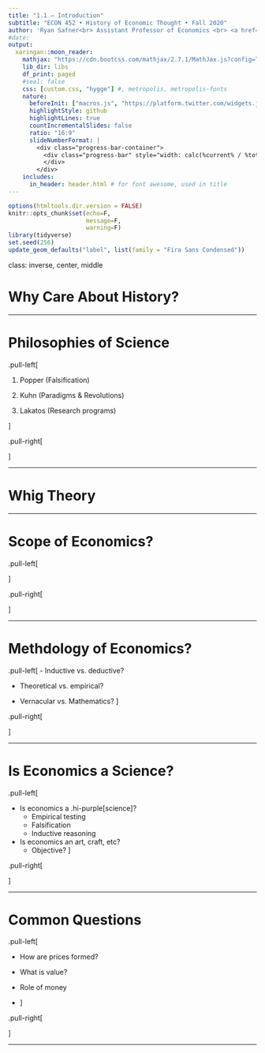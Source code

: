 ```yaml
---
title: "1.1 — Introduction"
subtitle: "ECON 452 • History of Economic Thought • Fall 2020"
author: 'Ryan Safner<br> Assistant Professor of Economics <br> <a href="mailto:safner@hood.edu"><i class="fa fa-paper-plane fa-fw"></i>safner@hood.edu</a> <br> <a href="https://github.com/ryansafner/thoughtF20"><i class="fa fa-github fa-fw"></i>ryansafner/thoughtF20</a><br> <a href="https://thoughtF20.classes.ryansafner.com"> <i class="fa fa-globe fa-fw"></i>thoughtF20.classes.ryansafner.com</a><br>'
#date:
output:
  xaringan::moon_reader:
    mathjax: "https://cdn.bootcss.com/mathjax/2.7.1/MathJax.js?config=TeX-MML-AM_HTMLorMML" # rescales math with css changes https://github.com/yihui/xaringan/issues/143
    lib_dir: libs
    df_print: paged
    #seal: false
    css: [custom.css, "hygge"] #, metropolis, metropolis-fonts
    nature:
      beforeInit: ["macros.js", "https://platform.twitter.com/widgets.js"] # first is for rescaling images , second is for embedding tweets, https://github.com/yihui/xaringan/issues/100
      highlightStyle: github
      highlightLines: true
      countIncrementalSlides: false
      ratio: "16:9"
      slideNumberFormat: |
        <div class="progress-bar-container">
          <div class="progress-bar" style="width: calc(%current% / %total% * 100%);">
          </div>
        </div>
    includes:
      in_header: header.html # for font awesome, used in title  
---
```


```r
options(htmltools.dir.version = FALSE)
knitr::opts_chunk$set(echo=F,
                      message=F,
                      warning=F)
library(tidyverse)
set.seed(256)
update_geom_defaults("label", list(family = "Fira Sans Condensed"))
```

class: inverse, center, middle

# Why Care About History?

---


# Philosophies of Science

.pull-left[

1. Popper (Falsification)

2. Kuhn (Paradigms & Revolutions)

3. Lakatos (Research programs)

]

.pull-right[

]

---

# Whig Theory



---

# Scope of Economics?

.pull-left[

]

.pull-right[

]

---

# Methdology of Economics?

.pull-left[
- Inductive vs. deductive?

- Theoretical vs. empirical?

- Vernacular vs. Mathematics?
]

.pull-right[

]

---

# Is Economics a Science?

.pull-left[

- Is economics a .hi-purple[science]?
  - Empirical testing
  - Falsification
  - Inductive reasoning

- Is economics an art, craft, etc?
  - Objective?
]

.pull-right[


]

---

# Common Questions

.pull-left[

- How are prices formed?

- What is value?

- Role of money

- 
]

.pull-right[


]

---
